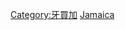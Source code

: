 {{Commons category|Subdivisions of Jamaica}}
{{Catmore}}

[[Category:牙買加|Category:牙買加]]
[[Category:美洲國家行政區劃|Jamaica]]